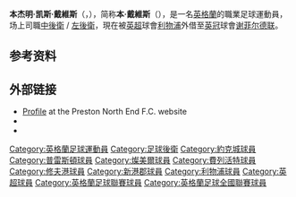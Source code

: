 {{noteTA
|G1=Football
|G2=FAcup
|G3=liverpoolfc
|1=zh-hans:本·戴维斯;zh-hant:賓·戴維斯;
|2=zh-hans:本;zh-hant:賓;
|3=zh-hans:戴维斯;zh-hant:戴維斯;
}}
{{Infobox football biography
| name = 賓·戴維斯<br>Ben Davies
| image = Ben Davies footballer (cropped).jpg
| caption = 2016年为[[普雷斯頓足球會|普雷斯頓]]效力的戴維斯
| fullname = Benjamin Keith Davies<ref>{{cite web |url=https://www.efl.com/news/2016/june/efl-club-retained-and-released-lists-published/ |title=EFL: Club retained and released lists published |publisher=English Football League |date=23 June 2016 |accessdate=4 January 2018 |archive-date=2019-03-28 |archive-url=https://web.archive.org/web/20190328042724/https://www.efl.com/news/2016/june/efl-club-retained-and-released-lists-published/ |dead-url=no }}</ref>
| birth_date = {{birth date and age|1995|8|11|df=y}}<ref name=Hugman>{{Hugman|22747|accessdate=5 April 2020}}</ref>
| birth_place = {{ENG}}[[巴羅因弗內斯|巴羅因弗內斯]]
| height = {{height|ft=6|in=1}}<ref>{{cite web |url=http://www.yorkcityfootballclub.co.uk/team/player-profile/ben-davies/3 |title=York City FC player profiles: Ben Davies |publisher=York City F.C. |archiveurl=https://web.archive.org/web/20140311162226/http://www.yorkcityfootballclub.co.uk/team/player-profile/ben-davies/3 |archivedate=2014-03-11 |access-date=2021-01-21 |dead-url=no }}</ref>
| position = [[中後衛|中後衛]] / [[左後衛|左後衛]]<ref>{{cite web |url=https://www.worldfootball.net/player_summary/ben-davies_3/ |title=Ben Davies: Profile |website=worldfootball.net |publisher=HEIM:SPIEL |accessdate=5 April 2020 |archive-date=2021-02-09 |archive-url=https://web.archive.org/web/20210209163552/https://www.worldfootball.net/player_summary/ben-davies_3/ |dead-url=no }}</ref>
| currentclub = [[谢菲尔德联足球俱乐部|谢菲尔德联]] ([[利物浦足球俱乐部|利物浦]]外借)
| clubnumber = 22
| youthyears1 = {{0|0000}}–2013
| youthclubs1 = [[普雷斯頓足球會|普雷斯頓]]
| years1 = 2013–2021
| clubs1 = [[普雷斯頓足球會|普雷斯頓]]
| caps1 = 136
| goals1 = 2
| years2 = 2013–2014
| clubs2 = → [[約克城足球會|約克城]] (外借)
| caps2 = 44
| goals2 = 0
| years3 = 2014
| clubs3 = → [[燦美爾流浪足球會|燦美爾]] (外借)
| caps3 = 3
| goals3 = 0
| years4 = 2015
| clubs4 = → [[修夫港足球會|修夫港]] (外借)
| caps4 = 9
| goals4 = 0
| years5 = 2016
| clubs5 = → [[新港郡足球會|新港郡]] (外借)
| caps5 = 19
| goals5 = 0
| years6 = 2017
| clubs6 = → [[弗利特伍德镇足球俱乐部|弗利特伍德]] (外借)
| caps6 = 22
| goals6 = 1
| years7 = 2021–
| clubs7 = [[利物浦足球俱乐部|利物浦]]
| caps7 = 0
| goals7 = 0
| years8 = 2021–
| clubs8 = → [[谢菲尔德联足球俱乐部|谢菲尔德联]] (外借)
| caps8 = 0
| goals8 = 0
| nationalyears1 = 
| nationalteam1 = 
| nationalcaps1 = 
| nationalgoals1 = 
| club-update = 2021年2月2日
| nationalteam-update = 
}}
'''本杰明·凯斯·戴維斯'''（{{lang-en|'''Benjamin Keith Davies'''}}，{{bd|1995年|8月11日||}}），简称'''本·戴維斯'''（{{lang-en|'''Ben Davies'''}}），是一名[[英格蘭|英格蘭]]的職業足球運動員，场上司職[[中後衛|中後衛]] / [[左後衛|左後衛]]，現在被[[英格兰足球超级联赛|英超]]球會[[利物浦足球俱乐部|利物浦]]外借至[[英格蘭足球冠軍聯賽|英冠]]球會[[谢菲尔德联足球俱乐部|谢菲尔德联]]。

==参考资料==
{{reflist}}

==外部链接==
*[https://www.pnefc.net/teams/first-team/defender/ben-davies/ Profile] {{Wayback|url=https://www.pnefc.net/teams/first-team/defender/ben-davies/ |date=20210128160741 }} at the Preston North End F.C. website
*{{Soccerway}}
*{{Soccerbase}}

<!--{{利物浦球员名单}}-->
{{錫菲聯球員名單}}

{{DEFAULTSORT:Davies, Ben}}
[[Category:英格蘭足球運動員|Category:英格蘭足球運動員]]
[[Category:足球後衛|Category:足球後衛]]
[[Category:約克城球員|Category:約克城球員]]
[[Category:普雷斯頓球員|Category:普雷斯頓球員]]
[[Category:燦美爾球員|Category:燦美爾球員]]
[[Category:費列活特球員|Category:費列活特球員]]
[[Category:修夫港球員|Category:修夫港球員]]
[[Category:新港郡球員|Category:新港郡球員]]
[[Category:利物浦球員|Category:利物浦球員]]
[[Category:英超球員|Category:英超球員]]
[[Category:英格蘭足球聯賽球員|Category:英格蘭足球聯賽球員]]
[[Category:英格蘭足球全國聯賽球員|Category:英格蘭足球全國聯賽球員]]